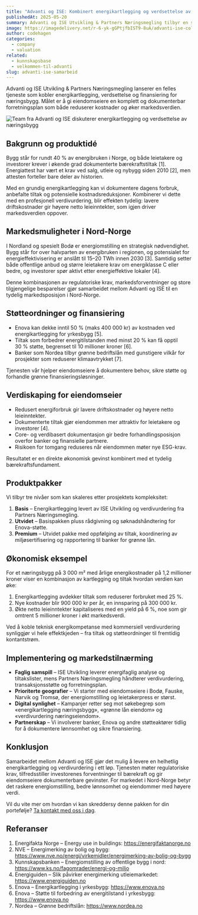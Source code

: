```yaml
---
title: "Advanti og ISE: Kombinert energikartlegging og verdsettelse av næringseiendom"
publishedAt: 2025-05-20
summary: Advanti og ISE Utvikling & Partners Næringsmegling tilbyr en sammensatt tjeneste som kobler energianalyse, verdivurdering og finansiering for eiendomseiere i Nord-Norge.
image: https://imagedelivery.net/r-6-yk-gGPtjfbIST9-8uA/advanti-ise-collab/public
author: codehagen
categories:
  - company
  - valuation
related:
  - kunnskapsbase
  - velkommen-til-advanti
slug: advanti-ise-samarbeid
---
```


Advanti og ISE Utvikling & Partners Næringsmegling lanserer en felles tjeneste som kobler energikartlegging, verdsettelse og finansiering for næringsbygg. Målet er å gi eiendomseiere en komplett og dokumenterbar forretningsplan som både reduserer kostnader og øker markedsverdien.

<Image
  alt="Team fra Advanti og ISE diskuterer energikartlegging og verdsettelse av næringsbygg"
  src="https://imagedelivery.net/r-6-yk-gGPtjfbIST9-8uA/advanti-ise-workshop/public"
  width={1200}
  height={750}
/>

## Bakgrunn og produktidé

Bygg står for rundt 40 % av energibruken i Norge, og både leietakere og investorer krever i økende grad dokumenterte bærekraftstiltak [1]. Energiattest har vært et krav ved salg, utleie og nybygg siden 2010 [2], men attesten forteller bare deler av historien.

Med en grundig energikartlegging kan vi dokumentere dagens forbruk, anbefalte tiltak og potensielle kostnadsreduksjoner. Kombinerer vi dette med en profesjonell verdivurdering, blir effekten tydelig: lavere driftskostnader gir høyere netto leieinntekter, som igjen driver markedsverdien oppover.

## Markedsmuligheter i Nord-Norge

I Nordland og spesielt Bodø er energiomstilling en strategisk nødvendighet. Bygg står for over halvparten av energibruken i regionen, og potensialet for energieffektivisering er anslått til 15–20 TWh innen 2030 [3]. Samtidig setter både offentlige anbud og større leietakere krav om energiklasse C eller bedre, og investorer spør aktivt etter energieffektive lokaler [4].

Denne kombinasjonen av regulatoriske krav, markedsforventninger og store tilgjengelige besparelser gjør samarbeidet mellom Advanti og ISE til en tydelig markedsposisjon i Nord-Norge.

## Støtteordninger og finansiering

-   Enova kan dekke inntil 50 % (maks 400 000 kr) av kostnaden ved energikartlegging for yrkesbygg [5].
-   Tiltak som forbedrer energitilstanden med minst 20 % kan få opptil 30 % støtte, begrenset til 10 millioner kroner [6].
-   Banker som Nordea tilbyr grønne bedriftslån med gunstigere vilkår for prosjekter som reduserer klimaavtrykket [7].

Tjenesten vår hjelper eiendomseiere å dokumentere behov, sikre støtte og forhandle grønne finansieringsløsninger.

## Verdiskaping for eiendomseier

-   Redusert energiforbruk gir lavere driftskostnader og høyere netto leieinntekter.
-   Dokumenterte tiltak gjør eiendommen mer attraktiv for leietakere og investorer [4].
-   Core- og verdibasert dokumentasjon gir bedre forhandlingsposisjon overfor banker og finansielle partnere.
-   Risikoen for tomgang reduseres når eiendommen møter nye ESG-krav.

Resultatet er en direkte økonomisk gevinst kombinert med et tydelig bærekraftsfundament.

## Produktpakker

Vi tilbyr tre nivåer som kan skaleres etter prosjektets kompleksitet:

1.  **Basis** – Energikartlegging levert av ISE Utvikling og verdivurdering fra Partners Næringsmegling.
2.  **Utvidet** – Basispakken pluss rådgivning og søknadshåndtering for Enova-støtte.
3.  **Premium** – Utvidet pakke med oppfølging av tiltak, koordinering av miljøsertifisering og rapportering til banker for grønne lån.

## Økonomisk eksempel

For et næringsbygg på 3 000 m² med årlige energikostnader på 1,2 millioner kroner viser en kombinasjon av kartlegging og tiltak hvordan verdien kan øke:

1.  Energikartlegging avdekker tiltak som reduserer forbruket med 25 %.
2.  Nye kostnader blir 900 000 kr per år, en innsparing på 300 000 kr.
3.  Økte netto leieinntekter kapitaliseres med en yield på 6 %, noe som gir omtrent 5 millioner kroner i økt markedsverdi.

<Note variant="success">
  Ved å koble teknisk energikompetanse med kommersiell verdivurdering synliggjør vi hele effektkjeden – fra tiltak og støtteordninger til fremtidig kontantstrøm.
</Note>

## Implementering og markedstilnærming

-   **Faglig samspill** – ISE Utvikling leverer energifaglig analyse og tiltakslister, mens Partners Næringsmegling håndterer verdivurdering, transaksjonsstøtte og forretningsplan.
-   **Prioriterte geografier** – Vi starter med eiendomseiere i Bodø, Fauske, Narvik og Tromsø, der energiomstilling og leietakerpress er størst.
-   **Digital synlighet** – Kampanjer retter seg mot søkebegrep som «energikartlegging næringsbygg», «grønne lån eiendom» og «verdivurdering næringseiendom».
-   **Partnerskap** – Vi involverer banker, Enova og andre støtteaktører tidlig for å dokumentere lønnsomhet og sikre finansiering.

## Konklusjon

Samarbeidet mellom Advanti og ISE gjør det mulig å levere en helhetlig energikartlegging og verdivurdering i ett løp. Tjenesten møter regulatoriske krav, tilfredsstiller investorenes forventninger til bærekraft og gir eiendomseiere dokumenterbare gevinster. For markedet i Nord-Norge betyr det raskere energiomstilling, bedre lønnsomhet og eiendommer med høyere verdi.

Vil du vite mer om hvordan vi kan skreddersy denne pakken for din portefølje? [Ta kontakt med oss i dag](/kontakt).

## Referanser

1.  Energifakta Norge – Energy use in buildings: https://energifaktanorge.no
2.  NVE – Energimerking av bolig og bygg: https://www.nve.no/energi/virkemidler/energimerking-av-bolig-og-bygg
3.  Kunnskapsbanken – Energiomstilling av offentlige bygg i nord: https://www.ks.no/fagomrader/energi-og-miljo
4.  Energiguiden – Slik påvirker energimerking utleiemarkedet: https://www.energiguiden.no
5.  Enova – Energikartlegging i yrkesbygg: https://www.enova.no
6.  Enova – Støtte til forbedring av energitilstand i yrkesbygg: https://www.enova.no
7.  Nordea – Grønne bedriftslån: https://www.nordea.no
